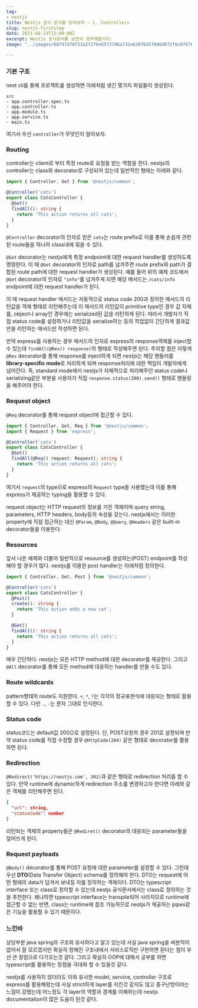 ```yaml
---
tag:
- nestjs
title: Nestjs 공식 문서를 읽어보자 - 1. Controllers
slug: nestjs-firststep
date: 2021-08-23T15:00:00Z
excerpt: Nestjs 공식문서를 보면서 공부해봅시다.
image: "../images/68747470733a2f2f6e6573746a732e636f6d2f696d672f6c6f676f5f746578742e737667.svg"

---
```

### 기본 구조

nest cli를 통해 프로젝트를 생성하면 아래처럼 생긴 몇가지 파일들이 생성된다.

```
src
- app.controller.spec.ts
- app.controller.ts
- app.module.ts
- app.service.ts
- main.ts
```

여기서 우선 `controller`가 무엇인지 알아보자.

### Routing

controller는 client로 부터 특정 route로 요청을 받는 역할을 한다. nestjs의 controller는 class와 decorator로 구성되어 있는데 일반적인 형태는 아래와 같다.

```typescript
import { Controller, Get } from '@nestjs/common';

@Controller('cats')
export class CatsController {
  @Get()
  findAll(): string {
    return 'This action returns all cats';
  }
}
```
`@Controller` decorator의 인자로 받은 `cats`는 route prefix로 이를 통해 손쉽게 관련된 route들을 하나의 class내에 묶을 수 있다.

`@Get` decorator는 nestjs에게 특정 endpoint에 대한 request handler를 생성하도록 명령한다. 이 때 `@Get` decorator의 인자로 path를 넘겨주면 route prefix와 path가 결합된 route path에 대한 request handler가 생성된다. 예를 들어 위의 예제 코드에서 `@Get` decorator의 인자로 `"info"`를 넘겨주게 되면 해당 매서드는 `/cats/info` endpoint에 대한 request handler가 된다.

이 때 request handler 매서드는 자동적으로 status code 200과 정의한 매서드의 리턴값을 객체 형태로 리턴해주는데 이 매서드의 리턴값이 primitive type인 경우 값 자체를, object나 array인 경우에는 serialized된 값을 리턴하게 된다. 따라서 개발자가 직접 status code를 설정하거나 리턴값을 serialize하는 등의 작업없이 간단하게 결과값만을 리턴하는 매서드만 작성하면 된다.

만약 express를 사용하는 경우 매서드의 인자로 express의 response객체를 inject할 수 있는데 `findAll(@Res() response)`의 형태로 작성해주면 된다. 주의할 점은 이렇게 `@Res` decorator를 통해 response를 inject하게 되면 nestjs는 해당 핸들러를 **library-specific mode**로 처리하게 되며 response처리에 대한 책임이 개발자에게 넘어간다. 즉, standard mode에서 nestjs가 자체적으로 처리해주던 status code나 serializing같은 부분을 사용자가 직접 `response.status(200).send()` 형태로 핸들링을 해주어야 한다.

### Request object

`@Req` decorator를 통해 request object에 접근할 수 있다.
```typescript
import { Controller, Get, Req } from '@nestjs/common';
import { Request } from 'express';

@Controller('cats')
export class CatsController {
  @Get()
  findAll(@Req() request: Request): string {
    return 'This action returns all cats';
  }
}
```
여기서 `request`의 type으로 express의 `Request` type을 사용했는데 이를 통해 express가 제공하는 typing을 활용할 수 있다.

request object는 HTTP request의 정보를 가진 객체이며 query string, parameters, HTTP headers, body등의 속성을 갖는다. nestjs에서는 이러한 property에 직접 접근하는 대신 `@Param`, `@Body`, `@Query`, `@Headers` 같은 built-in decorator들을 이용한다.

### Resources

앞서 나온 예제와 더불어 일반적으로 resource를 생성하는(POST) endpoint를 작성해야 할 경우가 많다. nestjs를 이용한 post handler는 아래처럼 정의한다.
```typescript
import { Controller, Get, Post } from '@nestjs/common';

@Controller('cats')
export class CatsController {
  @Post()
  create(): string {
    return 'This action adds a new cat';
  }

  @Get()
  findAll(): string {
    return 'This action returns all cats';
  }
}
```

매우 간단하다. nestjs는 모든 HTTP method에 대한 decorator를 제공한다. 그리고 `@All` decorator를 통해 모든 method에 대응하는 handler를 만들 수도 있다.


### Route wildcards

pattern형태의 route도 지원한다. `+`, `*`, `?`는 각각의 정규표현식에 대응되는 형태로 활용할 수 있다. 다만 `.`, `-`는 문자 그대로 인식한다.

### Status code

status코드는 default값 200으로 설정된다. 단, POST요청의 경우 201로 설정되며 만약 status code를 직접 수정할 경우 `@HttpCode(204)` 같은 형태로 decorator를 활용하면 된다.

### Redirection

`@Redirect('https://nestjs.com', 301)`과 같은 형태로 redirection 처리를 할 수 있다. 만약 runtime에 dynamic하게 redirection 주소를 변경하고자 한다면 아래와 같은 객체를 리턴해주면 된다.

```json
{
  "url": string,
  "statusCode": number
}
```
리턴되는 객체의 property들은 `@Rediret()` decorator의 대응되는 parameter들을 덮어쓰게 된다.

### Request payloads

`@Body()` decorator를 통해 POST 요청에 대한 parameter를 설정할 수 있다. 그런데 우선 **DTO**(Data Transfer Object) schema를 정의해야 한다. DTO는 request에 어떤 형태의 data가 담겨서 보내질 지를 정의하는 객체이다. DTO는 typescript interface 또는 class로 정의할 수 있는데 nestjs 공식문서에서는 class로 정의하는 것을 추천한다. 왜냐하면 typescript interface는 transpile되어 사라지므로 runtime에 접근할 수 없는 반면, class는 runtime에 참조 가능하므로 nestjs가 제공하는 pipes같은 기능을 활용할 수 있기 때문이다.

### 느낀바

상당부분 java spring의 구조와 유사하다고 알고 있는데 사실 java spring을 써본적이 없어서 잘 모르겠지만 확실히 정해진 구조내에서 서비스로직만 구현하면 된다는 점이 우선 큰 장점으로 다가오는것 같다. 그리고 확실히 OOP에 대해서 공부를 하면 typescript를 활용하는 장점을 극대화 할 수 있을것 같다.

nestjs를 사용하지 않더라도 이와 유사한 model, service, controller 구조로 express를 활용해왔는데 사실 strict하게 layer를 지킨것 같지도 않고 중구난방이라는 느낌이 강했는데 어느정도 각 layer의 역할과 경계를 이해하는데 nestjs documentation이 많은 도움이 된것 같다.